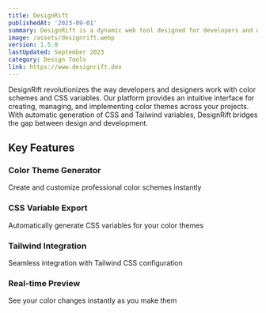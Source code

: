```yaml
---
title: DesignRift
publishedAt: '2023-09-01'
summary: DesignRift is a dynamic web tool designed for developers and designers to streamline their workflow. Users can select custom colors for their project themes.
image: /assets/designrift.webp
version: 1.5.0
lastUpdated: September 2023
category: Design Tools
link: https://www.designrift.dev
---
```


DesignRift revolutionizes the way developers and designers work with color schemes and CSS variables. Our platform provides an intuitive interface for creating, managing, and implementing color themes across your projects. With automatic generation of CSS and Tailwind variables, DesignRift bridges the gap between design and development.

## Key Features

### Color Theme Generator
Create and customize professional color schemes instantly

### CSS Variable Export
Automatically generate CSS variables for your color themes

### Tailwind Integration
Seamless integration with Tailwind CSS configuration

### Real-time Preview
See your color changes instantly as you make them